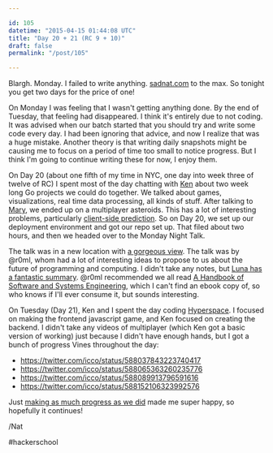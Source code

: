 ```yaml
---

id: 105
datetime: "2015-04-15 01:44:08 UTC"
title: "Day 20 + 21 (RC 9 + 10)"
draft: false
permalink: "/post/105"

---
```


Blargh\. Monday. I failed to write anything. [sadnat\.com](http://sadnat.com) to the max. So tonight you get two days for the price of one\!

On Monday I was feeling that I wasn't getting anything done. By the end of Tuesday, that feeling had disappeared. I think it's entirely due to not coding. It was advised when our batch started that you should try and write some code every day. I had been ignoring that advice, and now I realize that was a huge mistake. Another theory is that writing daily snapshots might be causing me to focus on a period of time too small to notice progress. But I think I'm going to continue writing these for now, I enjoy them.

On Day 20 \(about one fifth of my time in NYC, one day into week three of twelve of RC\) I spent most of the day chatting with [Ken](https://twitter.com/ken_pratt) about two week long Go projects we could do together. We talked about games, visualizations, real time data processing, all kinds of stuff. After talking to [Mary](https://twitter.com/maryrosecook), we ended up on a multiplayer asteroids. This has a lot of interesting problems, particularly [client\-side prediction](https://en.wikipedia.org/wiki/Client-side_prediction). So on Day 20, we set up our deployment environment and got our repo set up. That filed about two hours, and then we headed over to the Monday Night Talk. 

The talk was in a new location with [a gorgeous view](https://www.flickr.com/photos/icco/16934408727/). The talk was by @r0ml, whom had a lot of interesting ideas to propose to us about the future of programming and computing. I didn't take any notes, but [Luna has a fantastic summary](https://lunacodes.wordpress.com/2015/04/14/r0ml-talk-notes-the-third-age-of-computing-immutability/). @r0ml recommended we all read [A Handbook of Software and Systems Engineering](https://www.goodreads.com/book/show/3414919-a-handbook-of-software-and-systems-engineering), which I can't find an ebook copy of, so who knows if I'll ever consume it, but sounds interesting.

On Tuesday \(Day 21\), Ken and I spent the day coding [Hyperspace](http://playhyperspace.com). I focused on making the frontend javascript game, and Ken focused on creating the backend. I didn't take any videos of multiplayer \(which Ken got a basic version of working\) just because I didn't have enough hands, but I got a bunch of progress Vines throughout the day:

* https://twitter.com/icco/status/588037843223740417
* https://twitter.com/icco/status/588065363260235776
* https://twitter.com/icco/status/588089913796591616
* https://twitter.com/icco/status/588152106323992576


Just [making as much progress as we did](https://github.com/kenpratt/hyperspace/compare/f16a8701b6d0f11d2f978935ed51054184d6321c...ae07e59b892bd8aae2d8ccf7815d1722f4fe7ca3) made me super happy, so hopefully it continues\!

/Nat

#hackerschool
